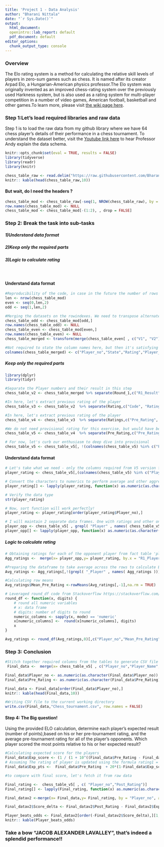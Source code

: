 ---
title: 'Project 1 - Data Analysis'
author: "Bharani Nittala"
date: "`r Sys.Date()`"
output:
  html_document:
  openintro::lab_report: default
  pdf_document: default
editor_options:
  chunk_output_type: console
---

### Overview

The Elo rating system is a method for calculating the relative skill levels of players in zero-sum games such as chess. It is named after its creator Arpad Elo, a Hungarian-American physics professor.The Elo system was originally invented as an improved chess-rating system over the previously used Harkness system, but is also used as a rating system for multi-player competition in a number of video games, American football, basketball and other games.To learn more, please visit [the wiki page here](https://en.wikipedia.org/wiki/Elo_rating_system).


### Step 1:Let's load required libraries and raw data

Step 1 is to load the raw data from my github library where we have 64 chess player's details of their performance in a chess tournament. To understand the dataset better, visit the [Youtube link here](https://youtu.be/T5PXYl2FEUo) to hear Professor Andy explain the data schema.

```{r load-data,  results = FALSE}

knitr::opts_chunk$set(eval = TRUE, results = FALSE)
library(tidyverse) 
library(readr)
library(knitr)

chess_table_raw <- read.delim("https://raw.githubusercontent.com/BharaniNittala/DATA-607/master/tournamentinfo.txt", "|",header = FALSE)
knitr:: kable(head(chess_table_raw,10))
```

#### But wait, do I need the headers ?
```{r raw_data_headers,  results = FALSE}

chess_table_mod <- chess_table_raw[-seq(1, NROW(chess_table_raw), by = 3),]
row.names(chess_table_mod) <- NULL
chess_table_mod <- chess_table_mod[-(1:2), , drop = FALSE] 
```


### Step 2: Break the task into sub-tasks
##### 1)Understand data format
##### 2)Keep only the required parts
##### 3)Logic to calculate rating

<br />

#### Understand data format
```{r extract_rows,  results = FALSE}

#Reproducibility of the code, in case in the future the number of rows in the dataset changes. In here we are taking the count of rows in the dataset provided
len <- nrow(chess_table_mod) 
even <- seq(0,len,2)
odd <- seq(1,len,2)

#Merging the datasets on the rowindexes. We need to transpose alternate rows to columns for easy access. But, let's do it in an innovative way!
chess_table_odd <- chess_table_mod[odd,]
row.names(chess_table_odd) <- NULL
chess_table_even <- chess_table_mod[even,]
row.names(chess_table_even) <- NULL
chess_table_merged <- transform(merge(chess_table_even[ , c("V1", "V2")], chess_table_odd[,!(colnames(chess_table_odd) %in% c("V1","V11"))], by = 0,all=TRUE))

#Not required to state the column names here, but then it's satisfying to look at this dataset with proper names
colnames(chess_table_merged) <- c("Player_no","State","Rating","Player_Name","Total_Points","Round_1","Round_2","Round_3","Round_4","Round_5","Round_6","Round_7")

```


##### Keep only the required parts
```{r Split_columns,  results = FALSE}

library(dplyr)
library(tidyr)

#Separate the Player numbers and their result in this step
chess_table_v2 <- chess_table_merged %>% separate(Round_1,c("R1_Result", "R1_Player")) %>% separate(Round_2,c("R2_Result", "R2_Player")) %>% separate(Round_3,c("R3_Result", "R3_Player")) %>% separate(Round_4,c("R4_Result", "R4_Player")) %>% separate(Round_5,c("R5_Result", "R5_Player")) %>% separate(Round_6,c("R6_Result", "R6_Player")) %>% separate(Round_7,c("R7_Result", "R7_Player"))

#In here, let's extract previous rating of the player  
chess_table_v3 <- chess_table_v2  %>% separate(Rating,c("Code", "Ratings"),"R:")

#In here, let's extract previous rating of the player 
chess_table_v4 <- chess_table_v3  %>% separate(Ratings,c("Pre_Rating", "Post_Rating"),"->")

#We do not need provisional rating for this exercise, but would have been fun if we were to impute based on threshold on certain provisional matches 
chess_table_v5 <- chess_table_v4  %>% separate(Pre_Rating,c("Pre_Rating", "Provisional_Pre"),"P") %>% separate(Post_Rating,c("Post_Rating", "Provisional_Post"),"P")

# For now, let's curb our enthusiasm to deep dive into provisional 
chess_table_v5 <- chess_table_v5[, !(colnames(chess_table_v5) %in% c("Provisional_Pre","Provisional_Post","Code"))]
```


#### Understand data format 
```{r ratings tables,  results = FALSE}
# Let's take what we need - only the columns required from V5 version from above exercise
player_rating <- chess_table_v5[,(colnames(chess_table_v5) %in% c("Player_no","Pre_Rating"))]

# Convert the characters to numerics to perform average and other aggregate functions later
player_rating[] <- lapply(player_rating, function(x) as.numeric(as.character(x)))

# Verify the data type
str(player_rating)

# Now, sort function will work perfectly!
player_rating <- player_rating[order(player_rating$Player_no),]

# I will maintain 2 separate data frames. One with ratings and other one with information on opponent players. Then will merge these two to get ratings of opponent players. Think something like 1 fact table and 1 dimension table
player_opp <- chess_table_v5[ , grepl( "Player" , names( chess_table_v5 ) ) ][,-2]
player_opp[] <- lapply(player_opp, function(x) as.numeric(as.character(x)))

```

##### Logic to calculate rating
```{r calculate average,  results = FALSE}

# Obtaining ratings for each of the opponent player from fact table 'player_rating'. This demanded muliple merges. I could have used 'reduce' function but then I had to map to different rows. Something to explore!
Agg_ratings <-  merge(x= player_opp,y= player_rating, by.x = "R1_Player",by.y = "Player_no", all.x = TRUE) %>% merge(.,y= player_rating, by.x = "R2_Player",by.y = "Player_no", all.x = TRUE) %>% merge(.,y= player_rating, by.x = "R3_Player",by.y = "Player_no", all.x = TRUE)%>% merge(.,y= player_rating, by.x = "R4_Player",by.y = "Player_no", all.x = TRUE) %>% merge(.,y= player_rating, by.x = "R5_Player",by.y = "Player_no", all.x = TRUE)%>% merge(.,y= player_rating, by.x = "R6_Player",by.y = "Player_no", all.x = TRUE)%>% merge(.,y= player_rating, by.x = "R7_Player",by.y = "Player_no", all.x = TRUE)

#Preparing the dataframe to take average across the rows to calculate Elo score
Avg_ratings <- Agg_ratings[,!(grepl( "_Player" , names( Agg_ratings )))]

#Calculating row means
Avg_ratings$Mean_Pre_Rating <-rowMeans(Avg_ratings[,-1],na.rm = TRUE)

# Leveraged round_df code from Stackoverflow https://stackoverflow.com/questions/29875914/rounding-values-in-a-dataframe-in-r
round_df <- function(x, digits) {
    # round all numeric variables
    # x: data frame 
    # digits: number of digits to round
    numeric_columns <- sapply(x, mode) == 'numeric'
    x[numeric_columns] <-  round(x[numeric_columns], digits)
    x
}

Avg_ratings <- round_df(Avg_ratings,0)[,c("Player_no","Mean_Pre_Rating")]

```


### Step 3: Conclusion

```{r Final dataset, results="asis"}

#Stitch together required columns from the tables to generate CSV file
 Final_data <-  merge(x= chess_table_v5[ , c("Player_no","Player_Name", "State", "Total_Points", "Pre_Rating")],y= Avg_ratings[,c("Player_no","Mean_Pre_Rating")], by = "Player_no")

Final_data$Player_no <- as.numeric(as.character(Final_data$Player_no))
Final_data$Pre_Rating <- as.numeric(as.character(Final_data$Pre_Rating))

Final_data <- Final_data[order(Final_data$Player_no),]
knitr:: kable(head(Final_data,10))

#Writing CSV file to the current working directory
write.csv(Final_data,"Chess_tournament.csv", row.names = FALSE)
```


#### Step 4: The Big question!


Using the provided ELO calculation, determine each player’s expected result (number of points),based on his or her pre-tournament rating, and the average pre-tournament rating for all of the player’s opponents. Which player scored the most points relative to his or her expected result?

```{r Elo Score, results="asis"}

#Calculating expected score for the players
Final_data$Exp_score <- (1 / (1 + 10^((Final_data$Pre_Rating - Final_data$Mean_Pre_Rating)/400)))
# Assuming The rating of player is updated using the formula rating1 = rating1 + K*(Actual Score – Expected score_ where 'k' weighting factor is assumed as '20'
Final_data$Exp_pts <-  Final_data$Pre_Rating  + 20*(1-Final_data$Exp_score)

#to compare with final score, let's fetch it from raw data

Final_rating <-  chess_table_v5[ , c( "Player_no","Post_Rating")]
Final_rating[] <- lapply(Final_rating, function(x) as.numeric(as.character(x)))

Final_datav2 <-merge(x= Final_data,y= Final_rating, by = "Player_no", all.x = TRUE)

Final_datav2$Score_delta <- Final_datav2$Post_Rating - Final_datav2$Exp_pts

Player_beats_odds <- Final_datav2[order(-Final_datav2$Score_delta),][1,]
knitr:: kable(Player_beats_odds)
```

### Take a bow "JACOB ALEXANDER LAVALLEY", that's indeed a splendid performance!!
